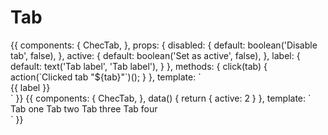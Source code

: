 
<Meta title="Components/Tabs" component={ChecTab} />

# Tab

<Props of={ChecTab} />

<Preview>
  <Story name="Default">
    {{
      components: {
        ChecTab,
      },
      props: {
        disabled: {
          default: boolean('Disable tab', false),
        },
        active: {
          default: boolean('Set as active', false),
        },
        label: {
          default: text('Tab label', 'Tab label'),
        }
      },
      methods: {
        click(tab) {
          action(`Clicked tab "${tab}"`)();
        }
      },
      template: `
        <div class="flex justify-center font-lato mx-auto max-w-lg py-6 bg-gray-100">
          <ChecTab
            :disabled="disabled"
            :active="active"
            @click="click('Tab clicked')""
          >
            {{ label }}
          </ChecTab>
        </div>`
    }}
  </Story>
</Preview>

<Preview>
  <Story name="Group">
    {{
      components: {
        ChecTab,
      },
      data() {
        return { active: 2 }
      },
      template: `
        <div class="flex justify-center font-lato mx-auto p-16 bg-gray-100">
          <ChecTab @click="active = 1" :active="active === 1">Tab one</ChecTab>
          <ChecTab @click="active = 2" :active="active === 2">Tab two</ChecTab>
          <ChecTab @click="active = 3" disabled :active="active === 3">Tab three</ChecTab>
          <ChecTab @click="active = 4" :active="active === 4">Tab four</ChecTab>
        </div>`
    }}
  </Story>
</Preview>
